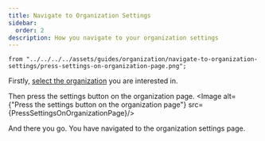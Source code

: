 ```yaml
---
title: Navigate to Organization Settings
sidebar:
  order: 2
description: How you navigate to your organization settings
---
```


    from "../../../../assets/guides/organization/navigate-to-organization-settings/press-settings-on-organization-page.png";

Firstly, [select the organization](/guides/organization/switch-between-organizations) you are interested in.

Then press the settings button on the organization page.
<Image alt={"Press the settings button on the organization page"} src={PressSettingsOnOrganizationPage}/>

And there you go. You have navigated to the organization settings page.